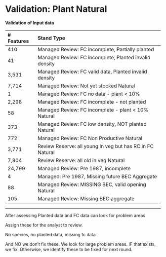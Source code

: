 # Validation: Plant Natural

**Validation of Input data **




| # Features	| Stand Type	|
|:--|:--|
|410	| Managed Review: FC incomplete, Partially planted	|
|41	| Managed Review: FC incomplete, Planted invalid density	|
|3,531	| Managed Review: FC valid data, Planted invalid density	|
|7,714	| Managed Review: Not yet stocked	Natural |
|1	| Managed Review: FC no data - plant < 10%	|
|2,298	| Managed Review: FC incomplete - not planted	|
|58	| Managed Review: FC incomplete - plant < 10%	Natural |
|373	| Managed Review: FC low density, NOT planted	Natural |
|772	| Managed Review: FC Non Productive	Natural |
|3,771	|Review Reserve: all young in veg but has RC in FC	Natural |
|7,804	|Review Reserve: all old in veg	Natural |
|24,799	| Managed Review: Pre 1987, incomplete	|
|4	| Managed: Pre 1987, Missing future BEC Aggregate	| 
|88	| Managed Review: MISSING BEC, valid opening	Natural |
|105	| Managed Review: Missing BEC aggregate	|

___

After assessing Planted data and FC data can look for problem areas  

Assign these for the analyst to review.  

No species, no planted data, missing fc data  

And NO we don’t fix these.  We look for large problem areas.  IF that exists, we fix.  Otherwise, we identify these to be fixed for next round.  


